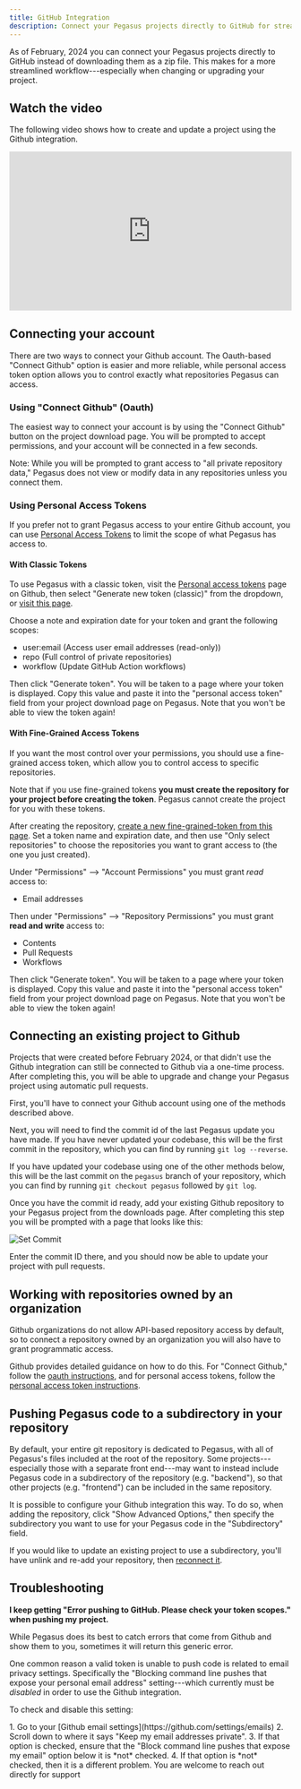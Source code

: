 ```yaml
---
title: GitHub Integration
description: Connect your Pegasus projects directly to GitHub for streamlined workflow
---
```



As of February, 2024 you can connect your Pegasus projects directly to GitHub instead of downloading them as a zip file.
This makes for a more streamlined workflow---especially when changing or upgrading your project.

## Watch the video

The following video shows how to create and update a project using the Github integration.

<div style="position: relative; padding-bottom: 56.25%; height: 0; overflow: hidden; max-width: 100%; height: auto; margin-bottom: 1em;">
    <iframe src="https://www.youtube.com/embed/5PLO79rb--A" frameborder="0" allowfullscreen style="position: absolute; top: 0; left: 0; width: 100%; height: 100%;"></iframe>
</div>

## Connecting your account

There are two ways to connect your Github account.
The Oauth-based "Connect Github" option is easier and more reliable,
while personal access token option allows you to control exactly what repositories Pegasus can access.

### Using "Connect Github" (Oauth)

The easiest way to connect your account is by using the "Connect Github" button on the project download page.
You will be prompted to accept permissions, and your account will be connected in a few seconds.

Note: While you will be prompted to grant access to "all private repository data,"
Pegasus does not view or modify data in any repositories unless you connect them.

### Using Personal Access Tokens

If you prefer not to grant Pegasus access to your entire Github account, you can use
[Personal Access Tokens](https://docs.github.com/en/authentication/keeping-your-account-and-data-secure/managing-your-personal-access-tokens)
to limit the scope of what Pegasus has access to.

#### With Classic Tokens

To use Pegasus with a classic token, visit the [Personal access tokens](https://github.com/settings/tokens) page on Github,
then select "Generate new token (classic)" from the dropdown, or [visit this page](https://github.com/settings/tokens/new).

Choose a note and expiration date for your token and grant the following scopes:

- user:email (Access user email addresses (read-only))
- repo (Full control of private repositories)
- workflow (Update GitHub Action workflows)

Then click "Generate token".
You will be taken to a page where your token is displayed.
Copy this value and paste it into the "personal access token" field from your project download page on Pegasus.
Note that you won't be able to view the token again!

#### With Fine-Grained Access Tokens

If you want the most control over your permissions, you should use a fine-grained access token,
which allow you to control access to specific repositories.

Note that if you use fine-grained tokens **you must create the repository for your project before creating the token**.
Pegasus cannot create the project for you with these tokens.

After creating the repository, [create a new fine-grained-token from this page](https://github.com/settings/personal-access-tokens/new).
Set a token name and expiration date, and then use "Only select repositories" to choose the repositories you want to
grant access to (the one you just created).

Under "Permissions" --> "Account Permissions" you must grant *read* access to:

- Email addresses

Then under "Permissions" --> "Repository Permissions" you must grant **read and write** access to:

- Contents
- Pull Requests
- Workflows

Then click "Generate token".
You will be taken to a page where your token is displayed.
Copy this value and paste it into the "personal access token" field from your project download page on Pegasus.
Note that you won't be able to view the token again!

## Connecting an existing project to Github

Projects that were created before February 2024, or that didn't use the Github integration can still be
connected to Github via a one-time process.
After completing this, you will be able to upgrade and change your Pegasus project using automatic pull requests.

First, you'll have to connect your Github account using one of the methods described above.

Next, you will need to find the commit id of the last Pegasus update you have made.
If you have never updated your codebase, this will be the first commit in the repository, which you can
find by running `git log --reverse`.

If you have updated your codebase using one of the other methods below, this will be the last commit
on the `pegasus` branch of your repository, which you can find by running `git checkout pegasus` followed by `git log`.

Once you have the commit id ready, add your existing Github repository to your Pegasus project from the downloads page.
After completing this step you will be prompted with a page that looks like this:

![Set Commit](../../assets/images/set-commit.png)

Enter the commit ID there, and you should now be able to update your project with pull requests.

## Working with repositories owned by an organization

Github organizations do not allow API-based repository access by default,
so to connect a repository owned by an organization you will also have to grant programmatic access.

Github provides detailed guidance on how to do this.
For "Connect Github," follow the [oauth instructions](https://docs.github.com/en/organizations/managing-oauth-access-to-your-organizations-data),
and for personal access tokens, follow the [personal access token instructions](https://docs.github.com/en/organizations/managing-programmatic-access-to-your-organization/setting-a-personal-access-token-policy-for-your-organization).

## Pushing Pegasus code to a subdirectory in your repository

By default, your entire git repository is dedicated to Pegasus, with all of Pegasus's files included at the root
of the repository. Some projects---especially those with a separate front end---may want to instead include Pegasus code
in a subdirectory of the repository (e.g. "backend"), so that other projects (e.g. "frontend") can be included
in the same repository.

It is possible to configure your Github integration this way. 
To do so, when adding the repository, click "Show Advanced Options," then specify the subdirectory you want to use
for your Pegasus code in the "Subdirectory" field.

If you would like to update an existing project to use a subdirectory, you'll have unlink and re-add your repository,
then [reconnect it](#connecting-an-existing-project-to-github).

## Troubleshooting

**I keep getting "Error pushing to GitHub. Please check your token scopes." when pushing my project.**

While Pegasus does its best to catch errors that come from Github and show them to you,
sometimes it will return this generic error.

One common reason a valid token is unable to push code is related to email privacy settings.
Specifically the "Blocking command line pushes that expose your personal email address" setting---which
currently must be *disabled* in order to use the Github integration.

To check and disable this setting:

<Steps>
1. Go to your [Github email settings](https://github.com/settings/emails)
2. Scroll down to where it says "Keep my email addresses private".
3. If that option is checked, ensure that the "Block command line pushes that expose my email" option
   below it is *not* checked.
4. If that option is *not* checked, then it is a different problem. You are welcome to reach out directly for support
</Steps>
